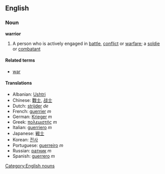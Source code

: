 ==English==
===Noun===
'''warrior'''
{{wikipedia}}
# A person who is actively engaged in [[battle]], [[conflict]] or [[warfare]]; a [[soldie]] or [[combatant]]

====Related terms====
*[[war]]

====Translations====
*Albanian: [[Ushtri]]
*Chinese: [[戰士]], [[战士]]
*Dutch: [[strijder]] ''de''
*French: [[guerrier]] ''m''
*German: [[Krieger]] ''m''
*Greek: [[πολεμιστής]] ''m''
*Italian: [[guerriero]] ''m''
*Japanese: [[戦士]]
*Korean: [[전사]]
*Portuguese: [[guerreiro]] ''m''
*Russian: [[ратник]] ''m''
*Spanish: [[guerrero]] ''m''
[[Category:English nouns]]